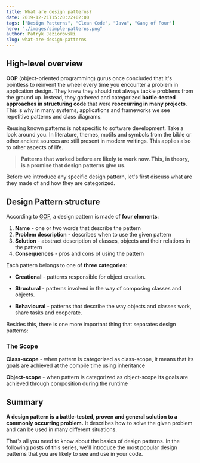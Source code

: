 ```yaml
---
title: What are design patterns?
date: 2019-12-21T15:20:22+02:00
tags: ["Design Patterns", "Clean Code", "Java", "Gang of Four"]
hero: "./images/simple-patterns.png"
author: Patryk Jeziorowski
slug: what-are-design-patterns
---
```

## High-level overview
__OOP__ (object-oriented programming) gurus once concluded that it's pointless to reinvent the wheel
every time you encounter a problem in application design. They knew they should not always tackle problems from the ground up.
Instead, they gathered and categorized **battle-tested approaches in structuring code** that were **reoccurring in many projects**. This is why in many systems, applications and frameworks we see repetitive patterns and class diagrams.

Reusing known patterns is not specific to software development. Take a look around you. In literature, themes, motifs and symbols from the bible or other ancient sources are still present in modern writings. This applies also to other aspects of life.

> **Patterns that worked before are likely to work now. This, in theory, is a promise that design patterns give us.**

Before we introduce any specific design pattern, let's first discuss what are they made of and how they are categorized.

## Design Pattern structure
According to [GOF](https://www.amazon.com/Design-Patterns-Elements-Reusable-Object-Oriented/dp/0201633612), a design pattern is made of **four elements**:

1. **Name** - one or two words that describe the pattern
2. **Problem description** - describes when to use the given pattern
3. **Solution** - abstract description of classes, objects and their relations in the pattern
4. **Consequences** - pros and cons of using the pattern

Each pattern belongs to one of **three categories**:

- **Creational** - patterns responsible for object creation.

- **Structural** - patterns involved in the way of composing classes and objects.

- **Behavioural** - patterns that describe the way objects and classes work, share tasks and cooperate.

Besides this, there is one more important thing that separates design patterns:

### The Scope

**Class-scope** - when pattern is categorized as class-scope, it means that its goals are achieved at the compile time using inheritance

**Object-scope** - when pattern is categorized as object-scope its goals are achieved through composition during the runtime

## Summary
**A design pattern is a battle-tested, proven and general solution to a commonly occurring problem.** It describes how to solve the given problem and can be used in many different situations.

That's all you need to know about the basics of design patterns. In the following posts of this series, we'll introduce the most popular design patterns that you are likely to see and use in your code.